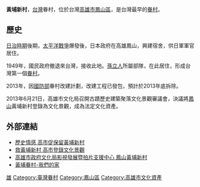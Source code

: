 {{unreferenced|time=2016-02-14T14:53:25+00:00}}
{{tw monument
| name =鳳山黃埔新村
| image=黃埔新村出入口-2.jpg
| level =文化景觀 
| location =[[高雄市|高雄市]][[鳳山區|鳳山區]]
| reg_url =https://nchdb.boch.gov.tw/assets/overview/culturalLandscape/20130923000001
}}
'''黃埔新村'''，[[台灣|台灣]]眷村，位於台灣[[高雄市|高雄市]][[鳳山區|鳳山區]]，是台灣最早的[[眷村|眷村]]。

==歷史==
[[台灣日治時期|日治時期]]後期，[[太平洋戰爭|太平洋戰爭]]爆發後，日本政府在高雄鳳山，興建宿舍，供日軍軍官居住。

1949年，國民政府撤退來台灣，接收此地。[[孫立人|孫立人]]所屬部隊，在此居住，形成台灣第一個[[眷村|眷村]]。

2013年，因[[中華民國國防部|國防部]]眷村改建計劃，改建工程已發包，預計於2013年底拆除。

2013年6月21日，高雄市文化局召開古蹟歷史建築聚落文化景觀審議會，決議將[[鳳山區|鳳山]]黃埔新村登錄為文化景觀，成為法定文化資產。

== 外部連結 ==
* [https://web.archive.org/web/20130627231022/http://www.cna.com.tw/News/aLOC/201305070136-1.aspx 歷史情感 高市促保留黃埔新村]
* [http://tw.news.yahoo.com/%E6%95%91%E9%BB%83%E5%9F%94%E6%96%B0%E6%9D%91-%E9%AB%98%E5%B8%82%E7%99%BB%E9%8C%84%E6%96%87%E5%8C%96%E6%99%AF%E8%A7%80-050526119.html 救黃埔新村 高市登錄文化景觀]
* [http://filmkh.khcc.gov.tw/photo.php?ab=11&b=209 高雄市政府文化局影視發展暨拍片支援中心 鳳山黃埔新村]
* [https://web.archive.org/web/20151103005803/http://huangpu.tw/home.php 黃埔眷村-我們的家]

{{高雄市鳳山區行政區劃}}
{{高雄市文化資產}}

[[Category:台灣文化景觀|雄]]
[[Category:臺灣眷村|Category:臺灣眷村]]
[[Category:鳳山區|Category:鳳山區]]
[[Category:高雄市文化資產|Category:高雄市文化資產]]